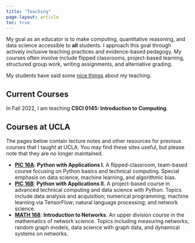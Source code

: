 ```yaml
---
title: "Teaching"
page-layout: article
toc: true
---
```


My goal as an educator is to make computing, quantitative reasoning, and data science accessible to **all** students. I approach this goal through actively inclusive teaching practices and evidence-based pedagogy. My courses often involve include flipped classrooms, project-based learning, structured group work, writing assignments, and alternative grading. 

My students have said some [nice things](student-nice-things.qmd) about my teaching. 

## Current Courses

In Fall 2022, I am teaching **CSCI 0145: Introduction to Computing**. 

## Courses at UCLA

The pages below contain lecture notes and other resources for previous courses that I taught at UCLA. You may find these sites useful, but please note that they are no longer maintained. 

-  **[PIC 16A](https://philchodrow.github.io/PIC16A/)**: **Python with Applications I.** A flipped-classroom, team-based course focusing on Python basics and technical computing. Special emphasis on data science, machine learning, and algorithmic bias.
-   **[PIC 16B](https://philchodrow.github.io/PIC16B/)**: **Python with Applications II.** A project-based course in advanced technical computing and data science with Python. Topics include data analysis and acquisition; numerical programming; machine learning via TensorFlow; natural language processing; and network science. 
-  **[MATH 168](http://www.philchodrow.com/intro-networks/)**: **Introduction to Networks**. An upper division course in the mathematics of network science. Topics including measuring networks, random graph models, data science with graph data, and dynamical systems on networks.
